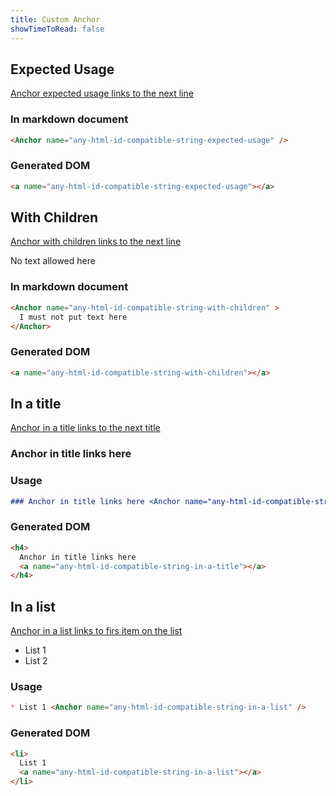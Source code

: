 ```yaml
---
title: Custom Anchor
showTimeToRead: false
---
```


## Expected Usage

[Anchor expected usage links to the next line](#any-html-id-compatible-string-expected-usage)

<Anchor name="any-html-id-compatible-string-expected-usage"/>

### In markdown document

```md
<Anchor name="any-html-id-compatible-string-expected-usage" />
```

### Generated DOM

```html
<a name="any-html-id-compatible-string-expected-usage"></a>
```

## With Children

[Anchor with children links to the next line](#any-html-id-compatible-string-with-children)

<Anchor name="any-html-id-compatible-string-with-children" >No text allowed here</Anchor>

### In markdown document

```md
<Anchor name="any-html-id-compatible-string-with-children" >
  I must not put text here
</Anchor>
```

### Generated DOM

```html
<a name="any-html-id-compatible-string-with-children"></a>
```

## In a title

[Anchor in a title links to the next title](#any-html-id-compatible-string-in-a-title)

### Anchor in title links here <Anchor name="any-html-id-compatible-string-in-a-title" />

### Usage
```md
### Anchor in title links here <Anchor name="any-html-id-compatible-string-in-a-title" />
```

### Generated DOM

```html
<h4>
  Anchor in title links here
  <a name="any-html-id-compatible-string-in-a-title"></a>
</h4>
```

## In a list

[Anchor in a list links to firs item on the list](#any-html-id-compatible-string-in-a-list)

* List 1 <Anchor name="any-html-id-compatible-string-in-a-list" />
* List 2

### Usage

```md
* List 1 <Anchor name="any-html-id-compatible-string-in-a-list" />
```

### Generated DOM

```html
<li>
  List 1
  <a name="any-html-id-compatible-string-in-a-list"></a>
</li>
```
